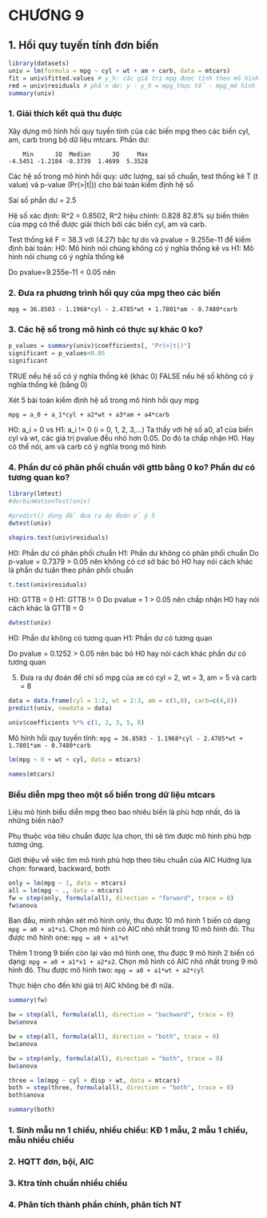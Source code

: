 # CHƯƠNG 9

## 1. Hồi quy tuyến tính đơn biến

```r
library(datasets)
univ = lm(formula = mpg ~ cyl + wt + am + carb, data = mtcars)
fit = univ$fitted.values # y_h: các giá trị mpg được tính theo mô hình
red = univ$residuals # phần dư: y - y_h = mpg_thực tế - mpg_mô hình
summary(univ)
```
### 1. Giải thích kết quả thu được
Xây dựng mô hình hồi quy tuyến tính của các biến mpg theo các biến cyl, am, carb trong bộ dữ liệu mtcars.
Phần dư:
```
    Min      1Q  Median      3Q     Max 
-4.5451 -1.2184 -0.3739  1.4699  5.3528
```
Các hệ số trong mô hình hồi quy: ước lượng, sai số chuẩn, test thống kê T (t value) và p-value (Pr(>|t|)) cho bài toán kiểm định hệ số

Sai số phần dư = 2.5

Hệ số xác định: R^2 = 0.8502, R^2 hiệu chỉnh: 0.828
82.8% sự biến thiên của mpg có thể được giải thích bởi các biến cyl, am và carb.

Test thống kê F = 38.3 với (4.27) bậc tự do và pvalue = 9.255e-11 để kiểm định bài toán: H0: Mô hình nói chúng không có ý nghĩa thống kê vs H1: Mô hình nói chung có ý nghĩa thống kê

Do pvalue=9.255e-11 < 0.05 nên

### 2. Đưa ra phương trình hồi quy của mpg theo các biến
```
mpg = 36.8503 - 1.1968*cyl - 2.4785*wt + 1.7801*am - 0.7480*carb
```

### 3. Các hệ số trong mô hình có thực sự khác 0 ko?

```r
p_values = summary(univ)$coefficients[, "Pr(>|t|)"]
significant = p_values<0.05
significant
```
TRUE nếu hệ số có ý nghĩa thống kê (khác 0)
FALSE nếu hệ số không có ý nghĩa thống kê (bằng 0)

Xét 5 bài toán kiểm định hệ số trong mô hình hồi quy mpg
```
mpg = a_0 + a_1*cyl + a2*wt + a3*am + a4*carb
```
H0: a_i = 0 vs H1: a_i != 0 (i = 0, 1, 2, 3,...)
Ta thấy với hệ số a0, a1 của biến cyl và wt, các giá trị pvalue đều nhỏ hơn 0.05. Do đó ta chấp nhận H0. Hay có thể nói, am và carb có ý nghĩa trong mô hình


### 4. Phần dư có phân phối chuẩn với gttb bằng 0 ko? Phần dư có tương quan ko?

```r
library(lmtest)
#durbinWatsonTest(univ)

#predict() dùng để đưa ra dự đoán ở ý 5
dwtest(univ)

shapiro.test(univ$residuals)
```
H0: Phần dư có phân phối chuẩn
H1: Phần dư không có phân phối chuẩn
Do p-value = 0.7379 > 0.05 nên không có cơ sở bác bỏ H0 hay nói cách khác là phần dư tuân theo phân phối chuẩn

```r
t.test(univ$residuals)
```
H0: GTTB = 0
H1: GTTB != 0
Do pvalue = 1 > 0.05 nên chấp nhận H0 hay nói cách khác là GTTB = 0

```r
dwtest(univ)
```
H0: Phần dư không có tương quan
H1: Phần dư có tương quan

Do pvalue = 0.1252 > 0.05 nên bác bỏ H0 hay nói cách khác phần dư có tương quan


5. Đưa ra dự đoán để chỉ số mpg của xe có cyl = 2, wt = 3, am = 5 và carb = 8

```r
data = data.frame(cyl = 1:2, wt = 2:3, am = c(5,8), carb=c(4,8))
predict(univ, newdata = data)
```
```r
univ$coefficients %*% c(1, 2, 3, 5, 8)
```
Mô hình hồi quy tuyến tính: `mpg = 36.8503 - 1.1968*cyl - 2.4785*wt + 1.7801*am - 0.7480*carb`

```r
lm(mpg ~ 0 + wt + cyl, data = mtcars)
```
```r
names(mtcars)
```
### Biểu diễn mpg theo một số biến trong dữ liệu mtcars
Liệu mô hình biểu diễn mpg theo bao nhiêu biến là phù hợp nhất, đó là những biến nào?

Phụ thuộc vòa tiêu chuẩn được lựa chọn, thì sẽ tìm được mô hình phù hợp tương ứng.

Giới thiệu về việc tìm mô hình phù hợp theo tiêu chuẩn của AIC
Hướng lựa chọn: forward, backward, both

```r
only = lm(mpg ~ 1, data = mtcars)
all = lm(mpg ~ ., data = mtcars)
fw = step(only, formula(all), direction = "forward", trace = 0)
fw$anova
```
Ban đầu, mình nhận xét mô hình only, thu được 10 mô hình 1 biến có dạng `mpg = a0 + a1*x1`. Chọn mô hình có AIC nhỏ nhất trong 10 mô hình đó. Thu được mô hình one: `mpg = a0 + a1*wt`

Thêm 1 trong 9 biến còn lại vào mô hình one, thu được 9 mô hình 2 biến có dạng: `mpg = a0 + a1*x1 + a2*x2`. Chọn mô hình có AIC nhỏ nhất trong 9 mô hình đó. Thu được mô hình two: `mpg = a0 + a1*wt + a2*cyl`

Thực hiện cho đến khi giá trị AIC không bé đi nữa.

```r
summary(fw)
```
```r
bw = step(all, formula(all), direction = "backward", trace = 0)
bw$anova
```
```r
bw = step(all, formula(all), direction = "both", trace = 0)
bw$anova
```
```r
bw = step(only, formula(all), direction = "both", trace = 0)
bw$anova
```
```r
three = lm(mpg ~ cyl + disp + wt, data = mtcars)
both = step(three, formula(all), direction = "both", trace = 0)
both$anova
```
```r
summary(both)
```
### 1. Sinh mẫu nn 1 chiều, nhiều chiều: KĐ 1 mẫu, 2 mẫu 1 chiều, mẫu nhiều chiều
### 2. HQTT đơn, bội, AIC
### 3. Ktra tính chuẩn nhiều chiều
### 4. Phân tích thành phần chính, phân tích NT
